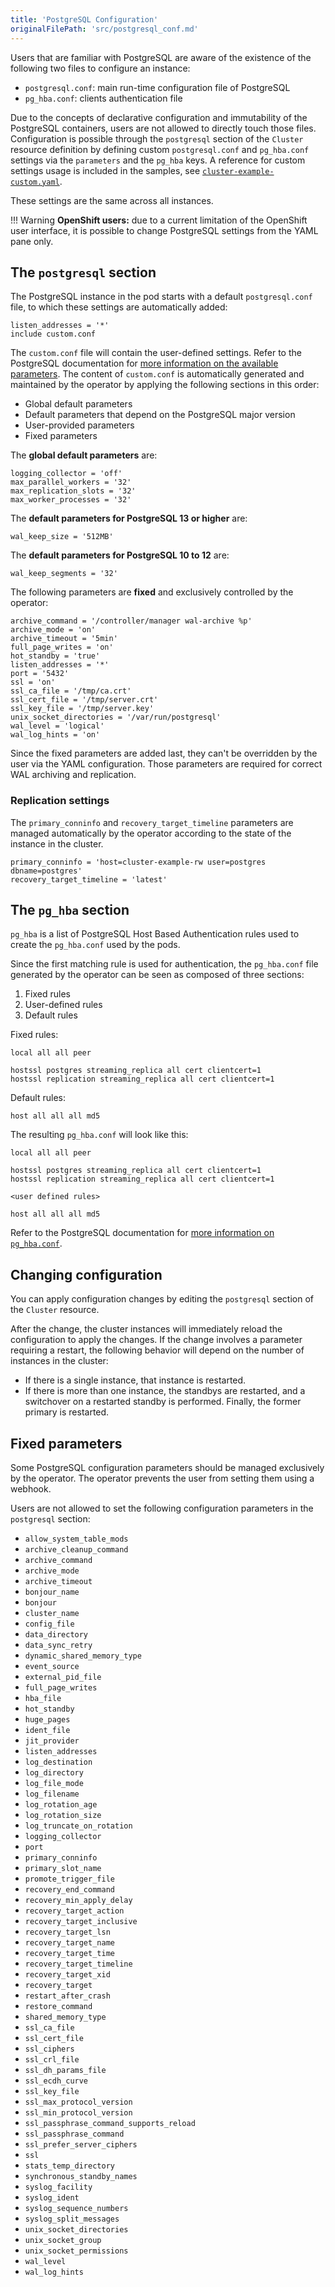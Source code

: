 ```yaml
---
title: 'PostgreSQL Configuration'
originalFilePath: 'src/postgresql_conf.md'
---
```



Users that are familiar with PostgreSQL are aware of the existence of the following two files
to configure an instance:

- `postgresql.conf`: main run-time configuration file of PostgreSQL
- `pg_hba.conf`: clients authentication file

Due to the concepts of declarative configuration and immutability of the PostgreSQL
containers, users are not allowed to directly touch those files. Configuration
is possible through the `postgresql` section of the `Cluster` resource definition
by defining custom `postgresql.conf` and `pg_hba.conf` settings via the
`parameters` and the `pg_hba` keys.
A reference for custom settings usage is included in the samples, see
[`cluster-example-custom.yaml`](../samples/cluster-example-custom.yaml).

These settings are the same across all instances.

!!! Warning
    **OpenShift users:** due to a current limitation of the OpenShift user interface,
    it is possible to change PostgreSQL settings from the YAML pane only.

## The `postgresql` section

The PostgreSQL instance in the pod starts with a default `postgresql.conf` file,
to which these settings are automatically added:

```text
listen_addresses = '*'
include custom.conf
```

The `custom.conf` file will contain the user-defined settings. Refer to the
PostgreSQL documentation for [more information on the available parameters](https://www.postgresql.org/docs/current/runtime-config.html).
The content of `custom.conf` is automatically generated and maintained by the
operator by applying the following sections in this order:

- Global default parameters
- Default parameters that depend on the PostgreSQL major version
- User-provided parameters
- Fixed parameters

The **global default parameters** are:

```text
logging_collector = 'off'
max_parallel_workers = '32'
max_replication_slots = '32'
max_worker_processes = '32'
```

The **default parameters for PostgreSQL 13 or higher** are:

```text
wal_keep_size = '512MB'
```

The **default parameters for PostgreSQL 10 to 12** are:

```text
wal_keep_segments = '32'
```

The following parameters are **fixed** and exclusively controlled by the operator:

```text
archive_command = '/controller/manager wal-archive %p'
archive_mode = 'on'
archive_timeout = '5min'
full_page_writes = 'on'
hot_standby = 'true'
listen_addresses = '*'
port = '5432'
ssl = 'on'
ssl_ca_file = '/tmp/ca.crt'
ssl_cert_file = '/tmp/server.crt'
ssl_key_file = '/tmp/server.key'
unix_socket_directories = '/var/run/postgresql'
wal_level = 'logical'
wal_log_hints = 'on'
```

Since the fixed parameters are added last, they can't be overridden by the
user via the YAML configuration. Those parameters are required for correct WAL
archiving and replication.

### Replication settings

The `primary_conninfo` and `recovery_target_timeline` parameters are managed
automatically by the operator according to the state of the instance in
the cluster.

```text
primary_conninfo = 'host=cluster-example-rw user=postgres dbname=postgres'
recovery_target_timeline = 'latest'
```

## The `pg_hba` section

`pg_hba` is a list of PostgreSQL Host Based Authentication rules
used to create the `pg_hba.conf` used by the pods.

Since the first matching rule is used for authentication, the `pg_hba.conf` file
generated by the operator can be seen as composed of three sections:

1. Fixed rules
2. User-defined rules
3. Default rules

Fixed rules:

```text
local all all peer

hostssl postgres streaming_replica all cert clientcert=1
hostssl replication streaming_replica all cert clientcert=1
```

Default rules:

```text
host all all all md5
```

The resulting `pg_hba.conf` will look like this:

```text
local all all peer

hostssl postgres streaming_replica all cert clientcert=1
hostssl replication streaming_replica all cert clientcert=1

<user defined rules>

host all all all md5
```

Refer to the PostgreSQL documentation for [more information on `pg_hba.conf`](https://www.postgresql.org/docs/current/auth-pg-hba-conf.html).

## Changing configuration

You can apply configuration changes by editing the `postgresql` section of
the `Cluster` resource.

After the change, the cluster instances will immediately reload the
configuration to apply the changes.
If the change involves a parameter requiring a restart, the
following behavior will depend on the number of instances in the cluster:

- If there is a single instance, that instance is restarted.
- If there is more than one instance, the standbys are restarted, and a switchover
  on a restarted standby is performed. Finally, the former primary is restarted.

## Fixed parameters

Some PostgreSQL configuration parameters should be managed exclusively by the
operator. The operator prevents the user from setting them using a webhook.

Users are not allowed to set the following configuration parameters in the
`postgresql` section:

- `allow_system_table_mods`
- `archive_cleanup_command`
- `archive_command`
- `archive_mode`
- `archive_timeout`
- `bonjour_name`
- `bonjour`
- `cluster_name`
- `config_file`
- `data_directory`
- `data_sync_retry`
- `dynamic_shared_memory_type`
- `event_source`
- `external_pid_file`
- `full_page_writes`
- `hba_file`
- `hot_standby`
- `huge_pages`
- `ident_file`
- `jit_provider`
- `listen_addresses`
- `log_destination`
- `log_directory`
- `log_file_mode`
- `log_filename`
- `log_rotation_age`
- `log_rotation_size`
- `log_truncate_on_rotation`
- `logging_collector`
- `port`
- `primary_conninfo`
- `primary_slot_name`
- `promote_trigger_file`
- `recovery_end_command`
- `recovery_min_apply_delay`
- `recovery_target_action`
- `recovery_target_inclusive`
- `recovery_target_lsn`
- `recovery_target_name`
- `recovery_target_time`
- `recovery_target_timeline`
- `recovery_target_xid`
- `recovery_target`
- `restart_after_crash`
- `restore_command`
- `shared_memory_type`
- `ssl_ca_file`
- `ssl_cert_file`
- `ssl_ciphers`
- `ssl_crl_file`
- `ssl_dh_params_file`
- `ssl_ecdh_curve`
- `ssl_key_file`
- `ssl_max_protocol_version`
- `ssl_min_protocol_version`
- `ssl_passphrase_command_supports_reload`
- `ssl_passphrase_command`
- `ssl_prefer_server_ciphers`
- `ssl`
- `stats_temp_directory`
- `synchronous_standby_names`
- `syslog_facility`
- `syslog_ident`
- `syslog_sequence_numbers`
- `syslog_split_messages`
- `unix_socket_directories`
- `unix_socket_group`
- `unix_socket_permissions`
- `wal_level`
- `wal_log_hints`

